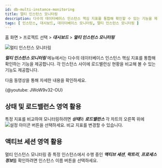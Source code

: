 ```yaml
---
id: db-multi-instance-monitoring
title: 멀티 인스턴스 모니터링
description: 다수의 데이터베이스 인스턴스 핵심 지표를 통합해 확인할 수 있는 기능을 제공합니다.
tags: [ 인스턴스, 대시보드, 데이터베이스 모니터링, 멀티 인스턴스 모니터링 ]
---
```


홈 화면 > 프로젝트 선택 > ***대시보드*** > ***멀티 인스턴스 모니터링***

![멀티 인스턴스 모니터링](/img/db-multi-instance-monitoring.png)

***멀티 인스턴스 모니터링*** 메뉴에서는 다수의 데이터베이스 인스턴스 핵심 지표를 통합해 확인하는 기능을 제공합니다. 각 인스턴스 사이에 로드밸런싱 현황을 비교해 볼 수 있는 기능도 제공합니다.

다음 동영상을 통해 자세한 내용을 확인하세요.

{@youtube: JWoW9v32-OU}

## 상태 및 로드밸런스 영역 활용

특정 지표를 비교하여 모니터링하려면 ***상태***와 ***로드밸런스*** 각 차트의 오른쪽 위에 ![설정 아이콘](/img/ico-setting.svg) 버튼을 선택하세요. 비교 지표를 변경할 수 있습니다.

## 액티브 세션 영역 활용

멀티 인스턴스 모니터링 중 특정 인스턴스에서 수행 중인 ***액티브 세션***, ***락트리***, ***프로세스 정보***를 확인하려면 인스턴스 이름 버튼을 선택하세요.
